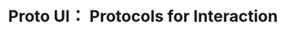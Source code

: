 ---
title: Proto UI： Protocols for Interaction
description: Proto UI is an open-source project exploring how to establish unified human-computer interaction protocols across platforms, frameworks, and interaction media.
template: splash
hero:
  tagline: The Protocol That Human-Computer Interaction Deserves · Cross-Platform · Cross-Framework · Cross-Media · Fully Open-Source
  actions:
    - text: Read Documentation
      link: /en/overview/whitepaper/
    - text: Try Demo
      link: /#
      icon: external
      variant: minimal
---